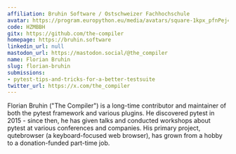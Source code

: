 ```yaml
---
affiliation: Bruhin Software / Ostschweizer Fachhochschule
avatar: https://program.europython.eu/media/avatars/square-1kpx_pfnPej4.jpg
code: HZMBBH
gitx: https://github.com/the-compiler
homepage: https://bruhin.software
linkedin_url: null
mastodon_url: https://mastodon.social/@the_compiler
name: Florian Bruhin
slug: florian-bruhin
submissions:
- pytest-tips-and-tricks-for-a-better-testsuite
twitter_url: https://x.com/the_compiler
---
```


Florian Bruhin ("The Compiler") is a long-time contributor and maintainer of
both the pytest framework and various plugins. He discovered pytest in 2015 -
since then, he has given talks and conducted workshops about pytest at various
conferences and companies. His primary project, qutebrowser (a keyboard-focused
web browser), has grown from a hobby to a donation-funded part-time job.
